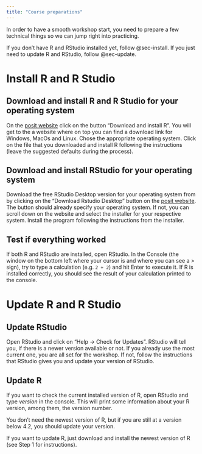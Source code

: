 ```yaml
---
title: "Course preparations"
---
```


In order to have a smooth workshop start, you need to prepare a few technical things
so we can jump right into practicing.

If you don't have R and RStudio installed yet, follow @sec-install. If you just need to update R and RStudio, follow @sec-update.

# Install R and R Studio {#sec-install}

## Download and install R and R Studio for your operating system

On the [posit website](https://posit.co/download/rstudio-desktop/) click on the button "Download and install R". You will get to the a website where on  top you can find a download link for Windows, MacOs and Linux. Chose the appropriate operating system.
Click on the file that you downloaded and install R following the instructions (leave the suggested defaults during the process).

## Download and install RStudio for your operating system

Download the free RStudio Desktop version for your operating system from by clicking on the "Download Rstudio Desktop" button on the [posit website](https://posit.co/download/rstudio-desktop/). The button should already specify your operating system. If not, you can scroll down on the website and select the installer for your respective system. Install the program following the instructions from the installer.

## Test if everything worked

If both R and RStudio are installed, open RStudio. In the Console (the window on the bottom left where your cursor is and where you can see a > sign), try to type a calculation (e.g. `2 + 2`) and hit Enter to execute it. If R is installed correctly, you should see the result of your calculation printed to the console.

# Update R and R Studio {#sec-update}

## Update RStudio

Open RStudio and click on "Help -> Check for Updates". RStudio will tell you, if there is a newer version available or not. If you already use the most current one, you are all set for the workshop. If not, follow the instructions that RStudio gives you and update your version of RStudio.

## Update R

If you want to check the current installed version of R, open RStudio and type *version* in the console. This will print some information about your R version, among them, the version number.

You don't need the newest version of R, but if you are still at a version below 4.2, you should update your version.

If you want to update R, just download and install the newest version of R (see Step 1 for instructions).
